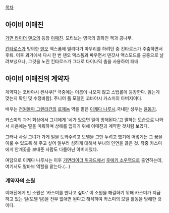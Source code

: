 [[목차]]

== 아이비 이매진 ==
[[가면 라이더 덴오]]의 등장 [[이매진]]. 모티브는 영국의 민화인 잭과 콩나무.

[[킨타로스]]가 빙의한 [[덴오]] 엑스폼에 밀리다가 마무리를 하려던 중 킨타로스가 주춤하면서 후퇴. 이후 과거에서 다시 한 번 덴오 액스폼과 싸우면서 덴갓샤 액스모드를 공중으로 날려보냈으나, 그것을 노린 킨타로스가 그대로 다이나믹 촙을 사용하여 패배.

== 아이비 이매진의 계약자 ==
계약자는 코바야시 켄사쿠[* 극중에는 이름이 나오지 않고 스탭롤에 등장한다. 읽는게 맞는지 확인 및 수정바람]. 주니어 톱 모델인 코바야시 카스미의 아버지이다.

배우는 [[천원돌파 그렌라간]]의 [[로제놈]] 역을 맡은 [[이케다 나루시]].국내판 성우는 [[윤동기]].

카스미의 과거 회상에서 그녀에게 '네가 있으면 일이 방해된다.'고 말하는 모습으로 나와서 처음에는 딸을 미워하며 상해를 입히기 위해 이매진과 계약한 것처럼 보였다.

그러나 사실 그녀가 가게 일을 도와주려고 모델을 그만 두려고 했기에 어떻게든 그 꿈을 이룰 수 있도록 해 주고 싶어 일부러 심하게 대해서 부녀의 인연을 끊은 것. 작중 카스미에게 안개꽃을 보내준 사람도 다름아닌 아버지였다.

여담으로 이케다 나루시는 이후 [[가면라이더 위자드]]에서 [[후에키 소우]]역으로 출연하는데, 여기서도 딸바보 역할을 맡는다.(...)

=== 계약자의 소원 ===
이매진에게 빈 소원은 '카스미를 만나고 싶다.'
이 소원을 해결하기 위해 카스미가 지금 하고 있는 일(모델 일)을 전부 없애면 된다고 해석하여 카스미의 모델 활동을 방해한 것이다.
